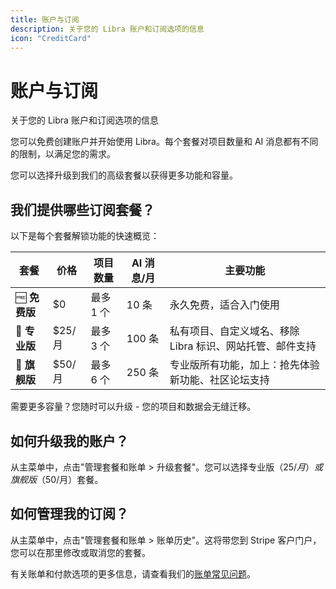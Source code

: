 ```yaml
---
title: 账户与订阅
description: 关于您的 Libra 账户和订阅选项的信息
icon: "CreditCard"
---
```


# 账户与订阅

关于您的 Libra 账户和订阅选项的信息

您可以免费创建账户并开始使用 Libra。每个套餐对项目数量和 AI 消息都有不同的限制，以满足您的需求。

您可以选择升级到我们的高级套餐以获得更多功能和容量。

## 我们提供哪些订阅套餐？

以下是每个套餐解锁功能的快速概览：

| 套餐 | 价格 | 项目数量 | AI 消息/月 | 主要功能 |
|------|------|----------|-----------|----------|
| 🆓 **免费版** | $0 | 最多 1 个 | 10 条 | 永久免费，适合入门使用 |
| 💼 **专业版** | $25/月 | 最多 3 个 | 100 条 | 私有项目、自定义域名、移除 Libra 标识、网站托管、邮件支持 |
| 🚀 **旗舰版** | $50/月 | 最多 6 个 | 250 条 | 专业版所有功能，加上：抢先体验新功能、社区论坛支持 |

需要更多容量？您随时可以升级 - 您的项目和数据会无缝迁移。

## 如何升级我的账户？

从主菜单中，点击"管理套餐和账单 > 升级套餐"。您可以选择专业版（$25/月）或旗舰版（$50/月）套餐。

## 如何管理我的订阅？

从主菜单中，点击"管理套餐和账单 > 账单历史"。这将带您到 Stripe 客户门户，您可以在那里修改或取消您的套餐。

有关账单和付款选项的更多信息，请查看我们的[账单常见问题](/platform/faq#billing)。

